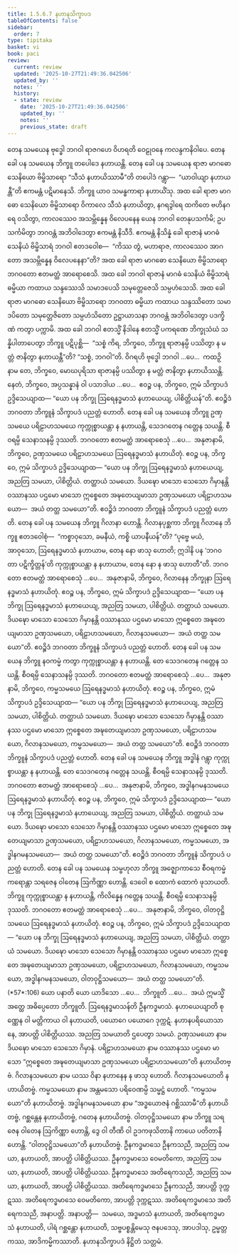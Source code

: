 ```yaml
---
title: 1.5.6.7 နဟာနသိက္ခာပဒ
tableOfContents: false
sidebar:
  order: 7
type: tipitaka
basket: vi
book: paci
review:
  current: review
  updated: '2025-10-27T21:49:36.042506'
  updated_by: ''
  notes: ''
  history:
  - state: review
    date: '2025-10-27T21:49:36.042506'
    updated_by: ''
    notes: ''
    previous_state: draft
---
```



<ReviewStatus review={frontmatter.review} showDetails={true} />

<HypothesisAnnotation frontmatter={frontmatter} />

<DynamicBreadcrumb />

<Division number="357" book="paci" e="ch" v="2" p="154">

<Paragraph number="1088" book="paci">
တေန သမယေန ဗုဒ္ဓေါ ဘဂဝါ ရာဇဂဟေ ဝိဟရတိ ဝေဠုဝနေ ကလန္ဒကနိဝါပေ. တေန ခေါ ပန သမယေန ဘိက္ခူ တပေါဒေ နဟာယန္တိ. တေန ခေါ ပန သမယေန ရာဇာ မာဂဓော သေနိယော ဗိမ္ဗိသာရော “သီသံ နဟာယိဿာမီ”တိ တပေါဒံ ဂန္တွာ—  “ယာဝါယျာ နဟာယန္တီ”တိ ဧကမန္တံ ပဋိမာနေသိ. ဘိက္ခူ ယာဝ သမန္ဓကာရာ နဟာယိံသု. အထ ခေါ ရာဇာ မာဂဓော သေနိယော ဗိမ္ဗိသာရော ဝိကာလေ သီသံ နဟာယိတွာ, နဂရဒွါရေ ထကိတေ ဗဟိနဂရေ ဝသိတွာ, ကာလဿေဝ အသမ္ဘိန္နေန ဝိလေပနေန ယေန ဘဂဝါ တေနုပသင်္ကမိ; ဥပသင်္ကမိတွာ ဘဂဝန္တံ အဘိဝါဒေတွာ ဧကမန္တံ နိသီဒိ. ဧကမန္တံ နိသိန္နံ ခေါ ရာဇာနံ မာဂဓံ သေနိယံ ဗိမ္ဗိသာရံ ဘဂဝါ ဧတဒဝေါစ—  “ကိဿ တွံ, မဟာရာဇ, ကာလဿေဝ အာဂတော အသမ္ဘိန္နေန ဝိလေပနေနာ”တိ? အထ ခေါ ရာဇာ မာဂဓော သေနိယော ဗိမ္ဗိသာရော ဘဂဝတော ဧတမတ္ထံ အာရောစေသိ. အထ ခေါ ဘဂဝါ ရာဇာနံ မာဂဓံ သေနိယံ ဗိမ္ဗိသာရံ ဓမ္မိယာ ကထာယ သန္ဒဿေသိ သမာဒပေသိ သမုတ္တေဇေသိ သမ္ပဟံသေသိ. အထ ခေါ ရာဇာ မာဂဓော သေနိယော ဗိမ္ဗိသာရော ဘဂဝတာ ဓမ္မိယာ ကထာယ သန္ဒဿိတော သမာဒပိတော သမုတ္တေဇိတော သမ္ပဟံသိတော ဥဋ္ဌာယာသနာ ဘဂဝန္တံ အဘိဝါဒေတွာ ပဒက္ခိဏံ ကတွာ ပက္ကာမိ.
</Paragraph>

<Paragraph number="1089" book="paci">
အထ ခေါ ဘဂဝါ ဧတသ္မိံ နိဒါနေ ဧတသ္မိံ ပကရဏေ ဘိက္ခုသံဃံ သန္နိပါတာပေတွာ ဘိက္ခူ ပဋိပုစ္ဆိ—  “သစ္စံ ကိရ, ဘိက္ခဝေ, ဘိက္ခူ ရာဇာနမ္ပိ ပဿိတွာ န မတ္တံ ဇာနိတွာ နဟာယန္တီ”တိ? “သစ္စံ, ဘဂဝါ”တိ. ဝိဂရဟိ ဗုဒ္ဓေါ ဘဂဝါ …ပေ…  ကထဉှိ နာမ တေ, ဘိက္ခဝေ, မောဃပုရိသာ ရာဇာနမ္ပိ ပဿိတွာ န မတ္တံ ဇာနိတွာ နဟာယိဿန္တိ. နေတံ, ဘိက္ခဝေ, အပ္ပသန္နာနံ ဝါ ပသာဒါယ …ပေ…  ဧဝဉ္စ ပန, ဘိက္ခဝေ, ဣမံ သိက္ခာပဒံ ဥဒ္ဒိသေယျာထ—
</Paragraph>

<Paragraph number="1090" book="paci">
<Emphasis>“ယော ပန ဘိက္ခု ဩရေနဒ္ဓမာသံ နဟာယေယျ, ပါစိတ္တိယန်”</Emphasis>တိ.
</Paragraph>

<Paragraph number="1091" book="paci">
ဧဝဉ္စိဒံ ဘဂဝတာ ဘိက္ခူနံ သိက္ခာပဒံ ပညတ္တံ ဟောတိ.
</Paragraph>

</Division>
<Division number="358" book="paci" e="ch" v="2" p="155">

<Paragraph number="1092" book="paci">
တေန ခေါ ပန သမယေန ဘိက္ခူ ဥဏှသမယေ ပရိဠာဟသမယေ ကုက္ကုစ္စာယန္တာ န နဟာယန္တိ, သေဒဂတေန ဂတ္တေန သယန္တိ. စီဝရမ္ပိ သေနာသနမ္ပိ ဒုဿတိ. ဘဂဝတော ဧတမတ္ထံ အာရောစေသုံ …ပေ…  အနုဇာနာမိ, ဘိက္ခဝေ, ဥဏှသမယေ ပရိဠာဟသမယေ ဩရေနဒ္ဓမာသံ နဟာယိတုံ. ဧဝဉ္စ ပန, ဘိက္ခဝေ, ဣမံ သိက္ခာပဒံ ဥဒ္ဒိသေယျာထ—
</Paragraph>

<Paragraph number="1093" book="paci">
<Emphasis>“ယော ပန ဘိက္ခု ဩရေနဒ္ဓမာသံ နဟာယေယျ, အညတြ သမယာ, ပါစိတ္တိယံ. တတ္ထာယံ သမယော. ဒိယဍ္ဎော မာသော သေသော ဂိမှာနန္တိ ဝဿာနဿ ပဌမော မာသော ဣစ္စေတေ အဍ္ဎတေယျမာသာ ဥဏှသမယော ပရိဠာဟသမယော—  အယံ တတ္ထ သမယော”</Emphasis>တိ.
</Paragraph>

<Paragraph number="1094" book="paci">
ဧဝဉ္စိဒံ ဘဂဝတာ ဘိက္ခူနံ သိက္ခာပဒံ ပညတ္တံ ဟောတိ.
</Paragraph>

</Division>
<Division number="359" book="paci" e="ch" v="2" p="155">

<Paragraph number="1095" book="paci">
တေန ခေါ ပန သမယေန ဘိက္ခူ ဂိလာနာ ဟောန္တိ. ဂိလာနပုစ္ဆကာ ဘိက္ခူ ဂိလာနေ ဘိက္ခူ ဧတဒဝေါစုံ—  “ကစ္စာဝုသော, ခမနီယံ, ကစ္စိ ယာပနီယန်”တိ? “ပုဗ္ဗေ မယံ, အာဝုသော, ဩရေနဒ္ဓမာသံ နဟာယာမ, တေန နော ဖာသု ဟောတိ; ဣဒါနိ ပန ‘ဘဂဝတာ ပဋိက္ခိတ္တန်’တိ ကုက္ကုစ္စာယန္တာ န နဟာယာမ, တေန နော န ဖာသု ဟောတီ”တိ. ဘဂဝတော ဧတမတ္ထံ အာရောစေသုံ …ပေ…  အနုဇာနာမိ, ဘိက္ခဝေ, ဂိလာနေန ဘိက္ခုနာ ဩရေနဒ္ဓမာသံ နဟာယိတုံ. ဧဝဉ္စ ပန, ဘိက္ခဝေ, ဣမံ သိက္ခာပဒံ ဥဒ္ဒိသေယျာထ—
</Paragraph>

<Paragraph number="1096" book="paci">
<Emphasis>“ယော ပန ဘိက္ခု ဩရေနဒ္ဓမာသံ နဟာယေယျ, အညတြ သမယာ, ပါစိတ္တိယံ. တတ္ထာယံ သမယော. ဒိယဍ္ဎော မာသော သေသော ဂိမှာနန္တိ ဝဿာနဿ ပဌမော မာသော ဣစ္စေတေ အဍ္ဎတေယျမာသာ ဥဏှသမယော, ပရိဠာဟသမယော, ဂိလာနသမယော—  အယံ တတ္ထ သမယော”</Emphasis>တိ.
</Paragraph>

<Paragraph number="1097" book="paci">
ဧဝဉ္စိဒံ ဘဂဝတာ ဘိက္ခူနံ သိက္ခာပဒံ ပညတ္တံ ဟောတိ.
</Paragraph>

</Division>
<Division number="360" book="paci" e="ch" v="2" p="156">

<Paragraph number="1098" book="paci">
တေန ခေါ ပန သမယေန ဘိက္ခူ နဝကမ္မံ ကတွာ ကုက္ကုစ္စာယန္တာ န နဟာယန္တိ. တေ သေဒဂတေန ဂတ္တေန သယန္တိ. စီဝရမ္ပိ သေနာသနမ္ပိ ဒုဿတိ. ဘဂဝတော ဧတမတ္ထံ အာရောစေသုံ …ပေ…  အနုဇာနာမိ, ဘိက္ခဝေ, ကမ္မသမယေ ဩရေနဒ္ဓမာသံ နဟာယိတုံ. ဧဝဉ္စ ပန, ဘိက္ခဝေ, ဣမံ သိက္ခာပဒံ ဥဒ္ဒိသေယျာထ—
</Paragraph>

<Paragraph number="1099" book="paci">
<Emphasis>“ယော ပန ဘိက္ခု ဩရေနဒ္ဓမာသံ နဟာယေယျ, အညတြ သမယာ, ပါစိတ္တိယံ. တတ္ထာယံ သမယော. ဒိယဍ္ဎော မာသော သေသော ဂိမှာနန္တိ ဝဿာနဿ ပဌမော မာသော ဣစ္စေတေ အဍ္ဎတေယျမာသာ ဥဏှသမယော, ပရိဠာဟသမယော, ဂိလာနသမယော, ကမ္မသမယော—  အယံ တတ္ထ သမယော”</Emphasis>တိ.
</Paragraph>

<Paragraph number="1100" book="paci">
ဧဝဉ္စိဒံ ဘဂဝတာ ဘိက္ခူနံ သိက္ခာပဒံ ပညတ္တံ ဟောတိ.
</Paragraph>

</Division>
<Division number="361" book="paci" e="ch" v="2" p="156">

<Paragraph number="1101" book="paci">
တေန ခေါ ပန သမယေန ဘိက္ခူ အဒ္ဓါနံ ဂန္တွာ ကုက္ကုစ္စာယန္တာ န နဟာယန္တိ. တေ သေဒဂတေန ဂတ္တေန သယန္တိ. စီဝရမ္ပိ သေနာသနမ္ပိ ဒုဿတိ. ဘဂဝတော ဧတမတ္ထံ အာရောစေသုံ …ပေ…  အနုဇာနာမိ, ဘိက္ခဝေ, အဒ္ဓါနဂမနသမယေ ဩရေနဒ္ဓမာသံ နဟာယိတုံ. ဧဝဉ္စ ပန, ဘိက္ခဝေ, ဣမံ သိက္ခာပဒံ ဥဒ္ဒိသေယျာထ—
</Paragraph>

<Paragraph number="1102" book="paci">
<Emphasis>“ယော ပန ဘိက္ခု ဩရေနဒ္ဓမာသံ နဟာယေယျ, အညတြ သမယာ, ပါစိတ္တိယံ. တတ္ထာယံ သမယော. ဒိယဍ္ဎော မာသော သေသော ဂိမှာနန္တိ ဝဿာနဿ ပဌမော မာသော ဣစ္စေတေ အဍ္ဎတေယျမာသာ ဥဏှသမယော, ပရိဠာဟသမယော, ဂိလာနသမယော, ကမ္မသမယော, အဒ္ဓါနဂမနသမယော—  အယံ တတ္ထ သမယော”</Emphasis>တိ.
</Paragraph>

<Paragraph number="1103" book="paci">
ဧဝဉ္စိဒံ ဘဂဝတာ ဘိက္ခူနံ သိက္ခာပဒံ ပညတ္တံ ဟောတိ.
</Paragraph>

</Division>
<Division number="362" book="paci" e="ch" v="2" p="156">

<Paragraph number="1104" book="paci">
တေန ခေါ ပန သမယေန သမ္ဗဟုလာ ဘိက္ခူ အဇ္ဈောကာသေ စီဝရကမ္မံ ကရောန္တာ သရဇေန ဝါတေန ဩကိဏ္ဏာ ဟောန္တိ. ဒေဝေါ စ ထောကံ ထောကံ ဖုသာယတိ. ဘိက္ခူ ကုက္ကုစ္စာယန္တာ န နဟာယန္တိ, ကိလိန္နေန ဂတ္တေန သယန္တိ. စီဝရမ္ပိ သေနာသနမ္ပိ ဒုဿတိ. ဘဂဝတော ဧတမတ္ထံ အာရောစေသုံ …ပေ…  အနုဇာနာမိ, ဘိက္ခဝေ, ဝါတဝုဋ္ဌိသမယေ ဩရေနဒ္ဓမာသံ နဟာယိတုံ. ဧဝဉ္စ ပန, ဘိက္ခဝေ, ဣမံ သိက္ခာပဒံ ဥဒ္ဒိသေယျာထ—
</Paragraph>

</Division>
<Division number="363" book="paci" e="ch" v="2" p="157">

<Paragraph number="1105" book="paci">
<Emphasis>“ယော ပန ဘိက္ခု ဩရေနဒ္ဓမာသံ နဟာယေယျ, အညတြ သမယာ, ပါစိတ္တိယံ. တတ္ထာယံ သမယော. ဒိယဍ္ဎော မာသော သေသော ဂိမှာနန္တိ ဝဿာနဿ ပဌမော မာသော ဣစ္စေတေ အဍ္ဎတေယျမာသာ ဥဏှသမယော, ပရိဠာဟသမယော, ဂိလာနသမယော, ကမ္မသမယော, အဒ္ဓါနဂမနသမယော, ဝါတဝုဋ္ဌိသမယော—  အယံ တတ္ထ သမယော”</Emphasis>တိ. (*57*:<Emphasis>106</Emphasis>)
</Paragraph>

</Division>
<Division number="364" book="paci" e="ch" v="2" p="157">

<Paragraph number="1106" book="paci">
<Emphasis>ယော ပနာ</Emphasis>တိ ယော ယာဒိသော …ပေ…  <Emphasis>ဘိက္ခူ</Emphasis>တိ …ပေ…  အယံ ဣမသ္မိံ အတ္ထေ အဓိပ္ပေတော ဘိက္ခူတိ.
</Paragraph>

<Paragraph number="1107" book="paci">
<Emphasis>ဩရေနဒ္ဓမာသန်</Emphasis>တိ ဦနကဒ္ဓမာသံ.
</Paragraph>

<Paragraph number="1108" book="paci">
<Emphasis>နဟာယေယျာ</Emphasis>တိ စုဏ္ဏေန ဝါ မတ္တိကာယ ဝါ နဟာယတိ, ပယောဂေ ပယောဂေ ဒုက္ကဋံ. နဟာနပရိယောသာနေ, အာပတ္တိ ပါစိတ္တိယဿ.
</Paragraph>

<Paragraph number="1109" book="paci">
<Emphasis>အညတြ သမယာ</Emphasis>တိ ဌပေတွာ သမယံ.
</Paragraph>

<Paragraph number="1110" book="paci">
<Emphasis>ဥဏှသမယော</Emphasis> နာမ ဒိယဍ္ဎော မာသော သေသော ဂိမှာနံ. <Emphasis>ပရိဠာဟသမယော</Emphasis> နာမ ဝဿာနဿ ပဌမော မာသော “ဣစ္စေတေ အဍ္ဎတေယျမာသာ ဥဏှသမယော ပရိဠာဟသမယော”တိ နဟာယိတဗ္ဗံ.
</Paragraph>

<Paragraph number="1111" book="paci">
<Emphasis>ဂိလာနသမယော</Emphasis> နာမ ယဿ ဝိနာ နဟာနေန န ဖာသု ဟောတိ. ဂိလာနသမယောတိ နဟာယိတဗ္ဗံ.
</Paragraph>

<Paragraph number="1112" book="paci">
<Emphasis>ကမ္မသမယော</Emphasis> နာမ အန္တမသော ပရိဝေဏမ္ပိ သမ္မဋ္ဌံ ဟောတိ. “ကမ္မသမယော”တိ နဟာယိတဗ္ဗံ.
</Paragraph>

<Paragraph number="1113" book="paci">
<Emphasis>အဒ္ဓါနဂမနသမယော</Emphasis> နာမ “အဒ္ဓယောဇနံ ဂစ္ဆိဿာမီ”တိ နဟာယိတဗ္ဗံ, ဂစ္ဆန္တေန နဟာယိတဗ္ဗံ, ဂတေန နဟာယိတဗ္ဗံ.
</Paragraph>

<Paragraph number="1114" book="paci">
<Emphasis>ဝါတဝုဋ္ဌိသမယော</Emphasis> နာမ ဘိက္ခူ သရဇေန ဝါတေန ဩကိဏ္ဏာ ဟောန္တိ, ဒွေ ဝါ တီဏိ ဝါ ဥဒကဖုသိတာနိ ကာယေ ပတိတာနိ ဟောန္တိ. “ဝါတဝုဋ္ဌိသမယော”တိ နဟာယိတဗ္ဗံ.
</Paragraph>

</Division>
<Division number="365" book="paci" e="ch" v="2" p="157">

<Paragraph number="1115" book="paci">
ဦနကဒ္ဓမာသေ ဦနကသညီ, အညတြ သမယာ, နဟာယတိ, အာပတ္တိ ပါစိတ္တိယဿ. ဦနကဒ္ဓမာသေ ဝေမတိကော, အညတြ သမယာ, နဟာယတိ, အာပတ္တိ ပါစိတ္တိယဿ. ဦနကဒ္ဓမာသေ အတိရေကသညီ, အညတြ သမယာ, နဟာယတိ, အာပတ္တိ ပါစိတ္တိယဿ.
</Paragraph>

<Paragraph number="1116" book="paci">
အတိရေကဒ္ဓမာသေ ဦနကသညီ, အာပတ္တိ ဒုက္ကဋဿ. အတိရေကဒ္ဓမာသေ ဝေမတိကော, အာပတ္တိ ဒုက္ကဋဿ. အတိရေကဒ္ဓမာသေ အတိရေကသညီ, အနာပတ္တိ.
</Paragraph>

</Division>
<Division number="366" book="paci" e="ch" v="2" p="158">

<Paragraph number="1117" book="paci">
အနာပတ္တိ—  သမယေ, အဒ္ဓမာသံ နဟာယတိ, အတိရေကဒ္ဓမာသံ နဟာယတိ, ပါရံ ဂစ္ဆန္တော နဟာယတိ, သဗ္ဗပစ္စန္တိမေသု ဇနပဒေသု, အာပဒါသု, ဥမ္မတ္တကဿ, အာဒိကမ္မိကဿာတိ.

</Paragraph>
</Division>

<Paragraph number="1118" type="center" book="paci">
နဟာနသိက္ခာပဒံ နိဋ္ဌိတံ သတ္တမံ.
</Paragraph>